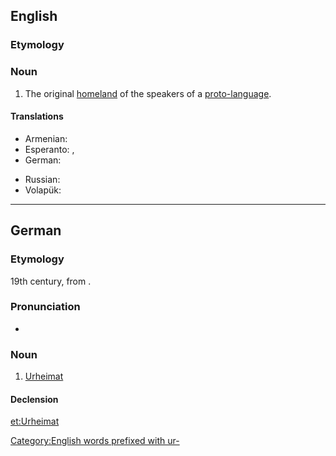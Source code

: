 ==English==

===Etymology===
{{etyl|de}} {{term|Urheimat||original homeland|lang=de}}

===Noun===
{{wikipedia}}
{{en-noun}}

# The original [[homeland]] of the speakers of a [[proto-language]].

====Translations====
{{trans-top|the original homeland}}
* Armenian: {{t-|hy|նախահայրենիք|tr=naxahayrenikʿ|sc=Armn}}
* Esperanto: {{t-|eo|prahejmregiono}}, {{t-|eo|prahejmlando}}
* German: {{t-|de|Urheimat|f}}
{{trans-mid}}
* Russian: {{t+|ru|прародина|f|sc=Cyrl|tr=praródina}}
* Volapük: {{t-|vo|rulomän}}
{{trans-bottom}}

[[Category:English words prefixed with ur-]]

----

==German==
{{wikipedia|lang=de}}

===Etymology===
19th century, from {{prefix|ur|Heimat|t1=proto-, primitive, original|t2=home, homeland|lang=de}}.

===Pronunciation===
* {{IPA|/ˈʔuːɐ̯ˌhaɪ̯maːt/|lang=de}}

===Noun===
{{de-noun|f||Urheimaten}}

# [[#English|Urheimat]]

====Declension====
{{de-noun-f|en}}

[[et:Urheimat]]